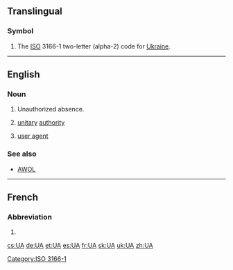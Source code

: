 {{also|Appendix:Variations of "ua"}}
==Translingual==

===Symbol===
{{head|mul|symbol}}
# The [[ISO]] 3166-1 two-letter (alpha-2) code for [[Ukraine]].

[[Category:ISO 3166-1]]
----
==English==

===Noun===
{{en-noun}}

# {{context|military|lang=en}} Unauthorized absence.
# {{cx|UK|government|lang=en}} [[unitary]] [[authority]]
# {{cx|computing|lang=en}} [[user agent]]

===See also===
* [[AWOL]]
----
==French==

===Abbreviation===
{{rfc-header|Abbreviation}}
{{head|fr|abbreviation}}
# {{abbreviation of|lang=fr|unité astronomique}}

[[cs:UA]]
[[de:UA]]
[[et:UA]]
[[es:UA]]
[[fr:UA]]
[[sk:UA]]
[[uk:UA]]
[[zh:UA]]